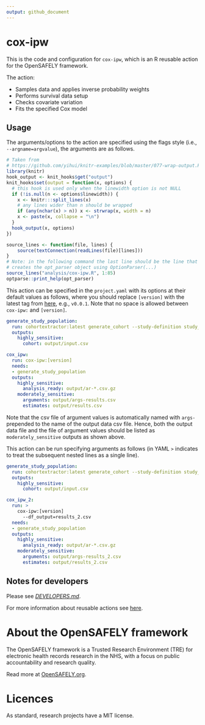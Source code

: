 ```yaml
---
output: github_document
---
```


<!-- README.md is generated from README.Rmd. 
Please edit that file and rerun in R `rmarkdown::render('README.Rmd')` -->

# cox-ipw

This is the code and configuration for `cox-ipw`, which is an R reusable action for the OpenSAFELY framework.

The action:

- Samples data and applies inverse probability weights
- Performs survival data setup
- Checks covariate variation
- Fits the specified Cox model

## Usage

The arguments/options to the action are specified using the flags style (i.e., `--argname=argvalue`), 
the arguments are as follows.

```r
# Taken from
# https://github.com/yihui/knitr-examples/blob/master/077-wrap-output.Rmd
library(knitr)
hook_output <- knit_hooks$get("output")
knit_hooks$set(output = function(x, options) {
  # this hook is used only when the linewidth option is not NULL
  if (!is.null(n <- options$linewidth)) {
    x <- knitr:::split_lines(x)
    # any lines wider than n should be wrapped
    if (any(nchar(x) > n)) x <- strwrap(x, width = n)
    x <- paste(x, collapse = "\n")
  }
  hook_output(x, options)
})
```
```r
source_lines <- function(file, lines) {
    source(textConnection(readLines(file)[lines]))
}
# Note: in the following command the last line should be the line that
# creates the opt_parser object using OptionParser(...)
source_lines("analysis/cox-ipw.R", 1:85)
optparse::print_help(opt_parser)
```

This action can be specified in the `project.yaml` with its options at their default values as follows, 
where you should replace `[version]` with the latest tag from 
[here](https://github.com/opensafely-actions/cox-ipw/tags), e.g., `v0.0.1`. 
Note that no space is allowed between `cox-ipw:` and `[version]`.

```yaml
generate_study_population:
  run: cohortextractor:latest generate_cohort --study-definition study_definition
  outputs:
    highly_sensitive:
      cohort: output/input.csv

cox_ipw:
  run: cox-ipw:[version]
  needs:
  - generate_study_population
  outputs:
    highly_sensitive:
      analysis_ready: output/ar-*.csv.gz
    moderately_sensitive:
      arguments: output/args-results.csv
      estimates: output/results.csv
```

Note that the csv file of argument values is automatically named with `args-` prepended to the name of the output data csv file. 
Hence, both the output data file and the file of argument values should be listed as `moderately_sensitive` outputs as shown above.

This action can be run specifying arguments as follows 
(in YAML `>` indicates to treat the subsequent nested lines as a single line).

```yaml
generate_study_population:
  run: cohortextractor:latest generate_cohort --study-definition study_definition
  outputs:
    highly_sensitive:
      cohort: output/input.csv

cox_ipw_2:
  run: >
    cox-ipw:[version]
      --df_output=results_2.csv
  needs:
  - generate_study_population
  outputs:
    highly_sensitive:
      analysis_ready: output/ar-*.csv.gz
    moderately_sensitive:
      arguments: output/args-results_2.csv
      estimates: output/results_2.csv
```

## Notes for developers

Please see [_DEVELOPERS.md_](DEVELOPERS.md).

For more information about reusable actions see [here](https://docs.opensafely.org/actions-reusable/).

# About the OpenSAFELY framework

The OpenSAFELY framework is a Trusted Research Environment (TRE) for electronic
health records research in the NHS, with a focus on public accountability and
research quality.

Read more at [OpenSAFELY.org](https://opensafely.org).

# Licences
As standard, research projects have a MIT license. 
